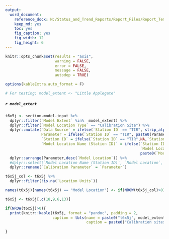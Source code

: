 ```yaml
---
output: 
  word_document:
    reference_docx: N:/Status_and_Trend_Reports/Report_Files/Report_Template.docx
    keep_md: yes
    toc: yes
    fig_caption: yes
    fig_width: 12
    fig_height: 6
---
```


```r

knitr::opts_chunk$set(results = "asis",
                      warning = FALSE,
                      error = FALSE,
                      message = FALSE,
                      autodep = TRUE)

options(kableExtra.auto_format = F)

# For testing: model_extent <- "Little Applegate"

```

##### `r model_extent`

```r

t6x5j <- section.model.input %>% 
  dplyr::filter(`Model Extent` %in%  model_extent) %>% 
  dplyr::filter(`Model Location Type` == "Calibration Site") %>%
  dplyr::mutate(`Data Source` = ifelse(`Station ID` == "TIR", strip_alpha(`Data Source`), `Data Source`),
                Parameter = ifelse(`Station ID` == "TIR", paste0(Parameter," (TIR)"), Parameter),
                `Station ID` = ifelse(`Station ID` == "TIR",NA,`Station ID`),
                `Model Location Name (Station ID)` = ifelse(`Station ID` == "No Station ID or unknown" | is.na(`Station ID`),
                                                            `Model Location Name`,
                                                            paste0(`Model Location Name`, " (",`Station ID`,")"))) %>% 
  dplyr::arrange(Parameter,desc(`Model Location`)) %>% 
  #dplyr::select(`Model Location Name (Station ID)`, `Model Location`, `Parameter`, `Data Source`) %>% 
  dplyr::rename(`Calibration Parameter` = `Parameter`)

t6x5j_col <- t6x5j %>% 
  dplyr::filter(!is.na(`Location Units`))

names(t6x5j)[names(t6x5j) == "Model Location"] <- if(NROW(t6x5j_col)>0){paste0("Model Location (",unique(t6x5j_col$`Location Units`),")")}else{paste0("Model Location")}

t6x5j <- t6x5j[,c(18,9,6,13)]

if(NROW(t6x5j)>0){
  print(knitr::kable(t6x5j, format = "pandoc", padding = 2,
                     caption = tbls(name = paste0("t6x5j", model_extent),
                                    caption = paste0("Calibration sites and parameters used in the existing ", model_extent, " Heat Source Model."))))
  
}

```